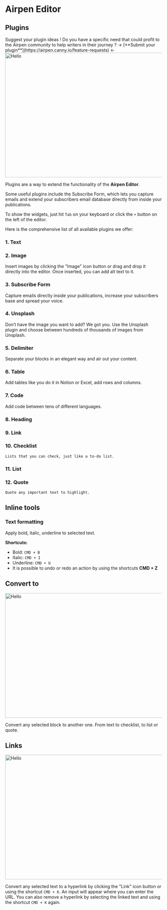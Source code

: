 
# **Airpen Editor**

## **Plugins**

<Callout>
Suggest your plugin ideas ! Do you have a specific need that could profit to the Airpen community to help writers in their journey ?
→ [**Submit your plugin**](https://airpen.canny.io/feature-requests) ← 
</Callout>

<Image src="/images/AirpenEditor/plugins.png" alt="Hello" width="1200" height="400" />

Plugins are a way to extend the functionality of the **Airpen Editor**. 

Some useful plugins include the Subscribe Form, which lets you capture emails and extend your subscribers email database directly from inside your publications.

To show the widgets, just hit `Tab` on your keyboard or click the `+` button on the left of the editor.

Here is the comprehensive list of all available plugins we offer:

### 1. Text

### 2. Image
   Insert images by clicking the "Image" icon button or drag and drop it directly into the editor. Once inserted, you can add alt text to it.

### 3. Subscribe Form
   Capture emails directly inside your publications, increase your subscribers base and spread your voice.

### 4. Unsplash
   Don’t have the image you want to add? We got you. Use the Unsplash plugin and choose between hundreds of thousands of images from Unsplash.

### 5. Delimiter
   Separate your blocks in an elegant way and air out your content.

### 6. Table
   Add tables like you do it in Notion or Excel, add rows and columns.

### 7. Code
   Add code between tens of different languages.

### 8. Heading

### 9. Link

### 10. Checklist
    Lists that you can check, just like a to-do list.

### 11. List

### 12. Quote
    Quote any important text to highlight.

## **Inline tools**

### **Text formatting**

Apply bold, italic, underline to selected text.

**Shortcuts:**

- Bold: `CMD + B`
- Italic: `CMD + I`
- Underline: `CMD + U`
- It is possible to undo or redo an action by using the shortcuts **CMD + Z**


## **Convert to**

<Image src="/images/AirpenEditor/convert_to.png" alt="Hello" width="1200" height="400" />

Convert any selected block to another one. From text to checklist, to list or quote.

## **Links**


<Image src="/images/AirpenEditor/link.png" alt="Hello" width="1200" height="400" />


Convert any selected text to a hyperlink by clicking the "Link" icon button or using the shortcut `CMD + K`. An input will appear where you can enter the URL. You can also remove a hyperlink by selecting the linked text and using the shortcut `CMD + K` again.
